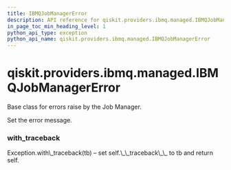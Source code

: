 ```yaml
---
title: IBMQJobManagerError
description: API reference for qiskit.providers.ibmq.managed.IBMQJobManagerError
in_page_toc_min_heading_level: 1
python_api_type: exception
python_api_name: qiskit.providers.ibmq.managed.IBMQJobManagerError
---
```


# qiskit.providers.ibmq.managed.IBMQJobManagerError

<Class id="qiskit.providers.ibmq.managed.IBMQJobManagerError" github="https://github.com/qiskit/qiskit-ibmq-provider/tree/stable/0.13/qiskit/providers/ibmq/managed/exceptions.py" signature="IBMQJobManagerError(*message)">
  Base class for errors raise by the Job Manager.

  Set the error message.

  ### with\_traceback

  <Function id="qiskit.providers.ibmq.managed.IBMQJobManagerError.with_traceback" name="with_traceback" signature="with_traceback()">
    Exception.with\_traceback(tb) – set self.\_\_traceback\_\_ to tb and return self.
  </Function>
</Class>

